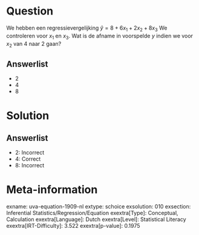 Question
========

We hebben een regressievergelijking $\hat{y} = 8 + 6x_{1} +
2x_{2} + 8x_{3}$ We controleren voor *x*~1~ en *x*~3~. Wat is de
afname in voorspelde *y* indien we voor *x*~2~ van 4 naar 2 gaan?

Answerlist
----------

* 2
* 4
* 8

Solution
========

Answerlist
----------

* 2: Incorrect
* 4: Correct
* 8: Incorrect

Meta-information
================
exname: uva-equation-1909-nl
extype: schoice
exsolution: 010
exsection: Inferential Statistics/Regression/Equation
exextra[Type]: Conceptual, Calculation
exextra[Language]: Dutch
exextra[Level]: Statistical Literacy
exextra[IRT-Difficulty]: 3.522
exextra[p-value]: 0.1975
